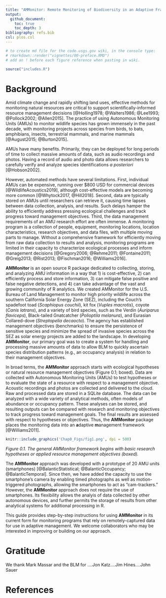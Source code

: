 ```yaml
---
title: "AMMonitor: Remote Monitoring of Biodiversity in an Adaptive Framework"
output:
  github_document:
    toc: true
    toc_depth: 3
bibliography: refs.bib
csl: plos.csl
---
```


```r
# to create md file for the code.usgs.gov wiki, in the console type:
# rmarkdown::render("vignettes/00-preface.RMD")
# add an ! before each figure reference when pasting in wiki. 
```



```r
source("includes.R")
```


# Background

Amid climate change and rapidly shifting land uses, effective methods for monitoring natural resources are critical to support scientifically-informed resource management decisions [@Holling1978; @Walters1986; @Lee1993; @Pollock2002; @Allen2015]. The practice of using Autonomous Monitoring Units (AMUs) to monitor wildlife species has grown immensely in the past decade, with monitoring projects across species from birds, to bats, amphibians, insects, terrestrial mammals, and marine mammals [@August2015; @Burton2015].

AMUs have many benefits. Primarily, they can be deployed for long periods of time to collect massive amounts of data, such as audio recordings and photos. Having a record of audio and photo data allows researchers to carefully verify and analyze species identifications *a posteriori* [@Hobson2002]. 

However, automated methods have several limitations. First, individual AMUs can be expensive, running over $800 USD for commercial devices [@WildlifeAcoustics2019], although cost-effective models are becoming more common [@Whytock2017, @Hill2018]. Second, data are typically stored on AMUs until researchers can retrieve it, causing time lapses between data collection, analysis, and results. Such delays hamper the ability to efficiently address pressing ecological challenges and track progress toward management objectives. Third, the data management requirements of an AMU research effort are often immense. A monitoring program is a collection of people, equipment, monitoring locations, location characteristics, research objectives, and data files, with multiple moving parts to manage. Without a comprehensive framework for efficiently moving from raw data collection to results and analysis, monitoring programs are limited in their capacity to characterize ecological processes and inform management decisions [@Gregory2006; @Rehme2011; @Fontaine2011; @Greig2013; @Rist2013; @Fischman2016; @Williams2016]. 

**AMMonitor** is an open source R package dedicated to collecting, storing, and analyzing AMU information in a way that 1) is cost-effective, 2) can efficiently process and store information, 3) can mitigate false positive and false negative detections, and 4) can take advantage of the vast and growing community of R analytics.  We created AMMonitor for the U.S. Bureau of Land Management to monitor high priority wildlife across the southern California Solar Energy Zone (SEZ), including the Couch’s spadefoot toad (*Scaphiopus couchii*), kit fox (*Vuples macrotis*), coyote (*Canis latrans*), and a variety of bird species, such as the Verdin (*Auriparus flaviceps*), Black-tailed Gnatcatcher (*Polioptila melanura*), and Eurasian Collared-dove (*Streptopelia decaocto*).  The agency has established management objectives (benchmarks) to ensure the persistence of sensitive species and minimize the spread of invasive species across the SEZ as solar energy projects are added to the landscape.   In developing **AMMonitor**, our primary goal was to create a system for handling and processing massive amounts of data to allow BLM to quickly ascertain species distribution patterns (e.g., an occupancy analysis) in relation to their management objectives.  

In broad terms, the **AMMonitor** approach starts with ecological hypotheses or natural resource management objectives (Figure 0.1; boxed).  Data are collected with Autonomous Monitoring Units (AMUs) to test hypotheses or to evaluate the state of a resource with respect to a management objective.  Acoustic recordings and photos are collected and delivered to the cloud.  Raw and processed data are stored in a SQLite database. The data can be analyzed with a wide variety of analytical methods, often models of abundance or occupancy pattern. These analyses can be stored, and resulting outputs can be compared with research and monitoring objectives to track progress toward management goals. The final results are assessed with respect to hypotheses or objectives. Thus, the **AMMonitor** package places the monitoring data into an **a**daptive **m**anagement framework  [@Williams2011].

```r

knitr::include_graphics('Chap0_Figs/fig1.png', dpi = 500)
```


*Figure 0.1.  The general AMMonitor framework begins with basic research hypotheses or applied resource management objectives (boxed).*

The **AMMonitor** approach was developed with a prototype of 20 AMU units (smartphones) [@BalanticStatistical; @BalanticOccupancy; @BalanticTemporal].  Since then, we have added the capacity to use the smartphone’s camera by enabling timed photographs as well as motion-triggered photographs, allowing the smartphones to act as “cam-trackers.” However, the **AMMonitor** approach does not require the use of smartphones.  Its flexibility allows the analyis of data collected by other autonomous devices, and further permits the storage of results from other analytical systems for additional processing in R. 

This guide provides step-by-step instructions for using **AMMonitor** in its current form for monitoring programs that rely on remotely-captured data for use in adaptive management.   We welcome collaborators who may be interested in improving or building on our approach.


# Gratitude

We thank Mark Massar and the BLM for ....Jon Katz....Jim Hines....John Sauer





# References